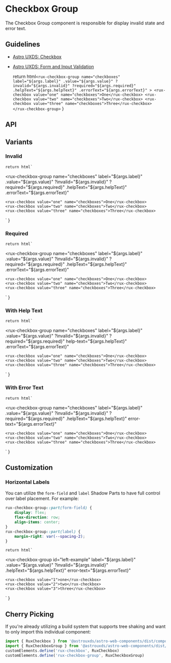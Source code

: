 
<Meta of={CheckboxGroupStories} />

# Checkbox Group

The Checkbox Group component is responsible for display invalid state and error text.

## Guidelines

*   [Astro UXDS: Checkbox](https://www.astrouxds.com/ui-components/checkbox)
*   [Astro UXDS: Form and Input Validation](https://www.astrouxds.com/ui-components/validation)

    return html`
        <rux-checkbox-group
            name="checkboxes"
            label="${args.label}"
            .value="${args.value}"
            ?invalid="${args.invalid}"
            ?required="${args.required}"
            .helpText="${args.helpText}"
            .errorText="${args.errorText}"
        >
            <rux-checkbox value="one" name="checkboxes">One</rux-checkbox>
            <rux-checkbox value="two" name="checkboxes">Two</rux-checkbox>
            <rux-checkbox value="three" name="checkboxes">Three</rux-checkbox>
        </rux-checkbox-group>
    `
}

<Canvas>
  <Story of={CheckboxGroupStories.Default_} />
</Canvas>

## API

<ArgsTable of="rux-checkbox-group" />

## Variants

### Invalid

    return html`
<rux-checkbox-group
    name="checkboxes"
    label="${args.label}"
    .value="${args.value}"
    ?invalid="${args.invalid}"
    ?required="${args.required}"
    .helpText="${args.helpText}"
    .errorText="${args.errorText}"
>
    <rux-checkbox value="one" name="checkboxes">One</rux-checkbox>
    <rux-checkbox value="two" name="checkboxes">Two</rux-checkbox>
    <rux-checkbox value="three" name="checkboxes">Three</rux-checkbox>
</rux-checkbox-group>
    `
}

<Canvas>
  <Story of={CheckboxGroupStories.Invalid_} />
</Canvas>

### Required

    return html`
<rux-checkbox-group
    name="checkboxes"
    label="${args.label}"
    .value="${args.value}"
    ?invalid="${args.invalid}"
    ?required="${args.required}"
    .helpText="${args.helpText}"
    .errorText="${args.errorText}"
>
    <rux-checkbox value="one" name="checkboxes">One</rux-checkbox>
    <rux-checkbox value="two" name="checkboxes">Two</rux-checkbox>
    <rux-checkbox value="three" name="checkboxes">Three</rux-checkbox>
</rux-checkbox-group>
    `
}

<Canvas>
  <Story of={CheckboxGroupStories.Required_} />
</Canvas>

### With Help Text

    return html`
<rux-checkbox-group
    name="checkboxes"
    label="${args.label}"
    .value="${args.value}"
    ?invalid="${args.invalid}"
    ?required="${args.required}"
    help-text="${args.helpText}"
    .errorText="${args.errorText}"
>
    <rux-checkbox value="one" name="checkboxes">One</rux-checkbox>
    <rux-checkbox value="two" name="checkboxes">Two</rux-checkbox>
    <rux-checkbox value="three" name="checkboxes">Three</rux-checkbox>
</rux-checkbox-group>
    `
}

<Canvas>
  <Story of={CheckboxGroupStories.WithHelpText_} />
</Canvas>

### With Error Text

    return html`
<rux-checkbox-group
    name="checkboxes"
    label="${args.label}"
    .value="${args.value}"
    ?invalid="${args.invalid}"
    ?required="${args.required}"
    .helpText="${args.helpText}"
    error-text="${args.errorText}"
>
    <rux-checkbox value="one" name="checkboxes">One</rux-checkbox>
    <rux-checkbox value="two" name="checkboxes">Two</rux-checkbox>
    <rux-checkbox value="three" name="checkboxes">Three</rux-checkbox>
</rux-checkbox-group>
    `
}

<Canvas>
  <Story of={CheckboxGroupStories.WithErrorText_} />
</Canvas>

## Customization

### Horizontal Labels

You can utilize the `form-field` and `label` Shadow Parts to have full control over label placement. For example:

```css
rux-checkbox-group::part(form-field) {
    display: flex;
    flex-direction: row;
    align-items: center;
}
rux-checkbox-group::part(label) {
    margin-right: var(--spacing-2);
}
```

    return html`
<style>
    #left-example::part(form-field) {
        display: flex;
        flex-direction: row;
    }
    #left-example::part(label) {
        margin-right: var(--spacing-2);
    }
</style>
<rux-checkbox-group id="left-example"
    label="${args.label}"
    .value="${args.value}"
    ?invalid="${args.invalid}"
    .helpText="${args.helpText}"
    error-text="${args.errorText}"
>
    <rux-checkbox value="1">one</rux-checkbox>
    <rux-checkbox value="2">two</rux-checkbox>
    <rux-checkbox value="3">three</rux-checkbox>
</rux-checkbox-group>
    `
}

<Canvas>
  <Story of={CheckboxGroupStories.HorizontalLabel_} />
</Canvas>

## Cherry Picking

If you're already utilizing a build system that supports tree shaking and want to only import this individual component:

```js
import { RuxCheckbox } from '@astrouxds/astro-web-components/dist/components/rux-checkbox.js'
import { RuxCheckboxGroup } from '@astrouxds/astro-web-components/dist/components/rux-checkbox-group.js'
customElements.define('rux-checkbox', RuxCheckbox)
customElements.define('rux-checkbox-group', RuxCheckboxGroup)
```
